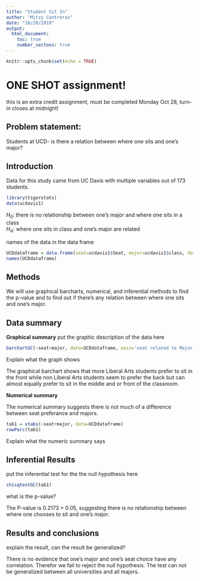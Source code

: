 ---
title: "Student Sit In"
author: "Mitzy Contreras"
date: "10/28/2019"
output: 
  html_document:
    toc: true
    number_sectons: true
---

```{r setup, include=FALSE}
knitr::opts_chunk$set(echo = TRUE)
```

# ONE SHOT assignment!
this is an extra credit assignment, must be completed Monday Oct 28, turn-in closes at midnight!

## Problem statement: 
Students at UCD- is there a relation between where one sits and one's major? 

## Introduction  

<!-- where is the data found?  Is this an experiment or an observational study?  !-->

Data for this study came from UC Davis with multiple variables out of 173 students. 



```{r include=FALSE, echo=FALSE}
library(tigerstats)
data(ucdavis1)

```

$H_0$: there is no relationship between one's major and where one sits in a class   
$H_A$: where one sits in class and one's major are related  

<!-- Get the data: !-->

names of the data in the data frame

```{r echo=FALSE}
UCDdataframe = data.frame(seat=ucdavis1$Seat, major=ucdavis1$class, data=ucdavis1)
names(UCDdataframe)
```
## Methods

<!--  describe analysis methods here 
what are the variable types, and indicate gaphical, numerical, and inferential methods appropriate
for this question  !--> 
We will use graphical barcharts, numerical, and inferential methods to find the p-value and to find out if there's any relation between where one sits and one's major. 

## Data summary

**Graphical summary**
put the graphic description of the data here

```{r}

barchartGC(~seat+major, data=UCDdataframe, main='seat related to Major', type='percent', xlab='seat')
```

Explain what the graph shows  

The graphical barchart shows that more Liberal Arts students prefer to sit in the front while non Liberal Arts students seem to prefer the back but can almost equally prefer to sit in the middle and or front of the classroom. 

**Numerical summary**  
  
The numerical summary suggests there is not much of a difference between seat preferance and majors.

```{r}
tab1 = xtabs(~seat+major, data=UCDdataframe)
rowPerc(tab1)
```

Explain what the numeric summary says

## Inferential Results
put the inferential test for the the null hypothesis here

```{r}
chisqtestGC(tab1)
```

what is the p-value?  

The P-value is 0.2173 > 0.05, suggesting there is no relationship between where one chooses to sit and one's major. 

## Results and conclusions

<!-- explain-- is there evidence that certain majors tend to sit in particular areas of the class?  Can the results of this test be generalized to all majors in all universities? !-->

explain the result, can the result be generalized?  
  
There is no evidence that one's major and one's seat choice have any correlation. Therefor we fail to reject the null hypothesis. The test can not be generalized between all universities and all majors.
<!--
push results to your github account, turn in the URL

--OR--

If you did not fork my repo to your github account,
create a repository in your github account for this project, get the URL for that repo and 
(in the terminal window..)

$git remote add origin URL_of_your_github_repo
$git push -u origin master

!-->